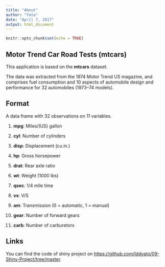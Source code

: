 ---
title: "About"
author: "Yato"
date: "April 7, 2017"
output: html_document
---

```{r setup, include=FALSE}
knitr::opts_chunk$set(echo = TRUE)
```

## Motor Trend Car Road Tests (mtcars)

This application is based on the **mtcars** dataset.

The data was extracted from the 1974 Motor Trend US magazine, and comprises fuel consumption and 10 aspects of automobile design and performance for 32 automobiles (1973–74 models).

## Format
A data frame with 32 observations on 11 variables.

1. **mpg**:	 Miles/(US) gallon

1. **cyl**:	 Number of cylinders

1. **disp**:	 Displacement (cu.in.)

1. **hp**:	 Gross horsepower

1. **drat**:	 Rear axle ratio

1. **wt**:	 Weight (1000 lbs)

1. **qsec**:	 1/4 mile time

1. **vs**:	 V/S

1. **am**:	 Transmission (0 = automatic, 1 = manual)

1. **gear**:	 Number of forward gears

1. **carb**:	 Number of carburetors

## Links
You can find the code of shiny project on <https://github.com/lddyato/09-Shiny-Project/tree/master>.